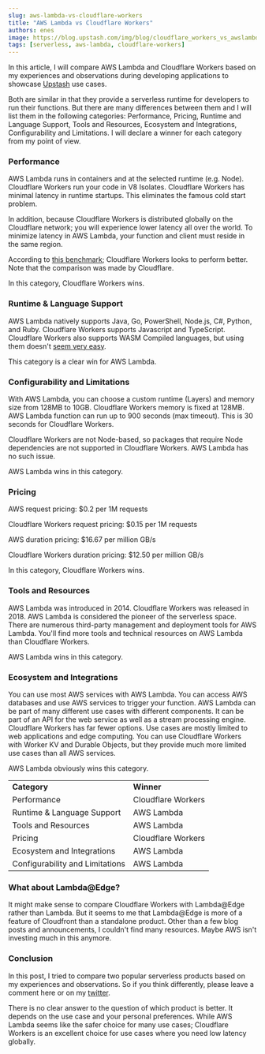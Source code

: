 ```yaml
---
slug: aws-lambda-vs-cloudflare-workers
title: "AWS Lambda vs Cloudflare Workers"
authors: enes
image: https://blog.upstash.com/img/blog/cloudflare_workers_vs_awslambda.jpg
tags: [serverless, aws-lambda, cloudflare-workers]
---
```


In this article, I will compare AWS Lambda and Cloudflare Workers based on my experiences and observations during developing applications to showcase [Upstash](https://upstash.com) use cases.

Both are similar in that they provide a serverless runtime for developers to run their functions. But there are many differences between them and I will list them in the following categories: Performance, Pricing, Runtime and Language Support, Tools and Resources, Ecosystem and Integrations, Configurability and Limitations. I will declare a winner for each category from my point of view.

### Performance

AWS Lambda runs in containers and at the selected runtime (e.g. Node). Cloudflare Workers run your code in V8 Isolates. Cloudflare Workers has minimal latency in runtime startups. This eliminates the famous cold start problem.

In addition, because Cloudflare Workers is distributed globally on the Cloudflare network; you will experience lower latency all over the world. To minimize latency in AWS Lambda, your function and client must reside in the same region.

According to [this benchmark](https://news.ycombinator.com/item?id=17445134); Cloudflare Workers looks to perform better. Note that the comparison was made by Cloudflare.

In this category, Cloudflare Workers wins.

### Runtime & Language Support

AWS Lambda natively supports Java, Go, PowerShell, Node.js, C#, Python, and Ruby. Cloudflare Workers supports Javascript and TypeScript. Cloudflare Workers also supports WASM Compiled languages, but using them doesn't [seem very easy](https://developers.cloudflare.com/workers/tutorials/workers-kv-from-rust).

This category is a clear win for AWS Lambda.

### Configurability and Limitations

With AWS Lambda, you can choose a custom runtime (Layers) and memory size from 128MB to 10GB. Cloudflare Workers memory is fixed at 128MB. AWS Lambda function can run up to 900 seconds (max timeout). This is 30 seconds for Cloudflare Workers.

Cloudflare Workers are not Node-based, so packages that require Node dependencies are not supported in Cloudflare Workers. AWS Lambda has no such issue.

AWS Lambda wins in this category.

### Pricing

AWS request pricing: $0.2 per 1M requests

Cloudflare Workers request pricing: $0.15 per 1M requests

AWS duration pricing: $16.67 per million GB/s

Cloudflare Workers duration pricing: $12.50 per million GB/s

In this category, Cloudflare Workers wins.

### Tools and Resources

AWS Lambda was introduced in 2014. Cloudflare Workers was released in 2018. AWS Lambda is considered the pioneer of the serverless space. There are numerous third-party management and deployment tools for AWS Lambda. You'll find more tools and technical resources on AWS Lambda than Cloudflare Workers.

AWS Lambda wins in this category.

### Ecosystem and Integrations

You can use most AWS services with AWS Lambda. You can access AWS databases and use AWS services to trigger your function. AWS Lambda can be part of many different use cases with different components. It can be part of an API for the web service as well as a stream processing engine. Cloudflare Workers has far fewer options. Use cases are mostly limited to web applications and edge computing. You can use Cloudflare Workers with Worker KV and Durable Objects, but they provide much more limited use cases than all AWS services.

AWS Lambda obviously wins this category.

<table>
  <tr>
    <td>
      <strong>Category</strong>
    </td>
    <td>
      <strong>Winner</strong>
    </td>
  </tr>
  <tr>
    <td>Performance</td>
    <td>Cloudflare Workers</td>
  </tr>
  <tr>
    <td>Runtime & Language Support</td>
    <td>AWS Lambda</td>
  </tr>
  <tr>
    <td>Tools and Resources</td>
    <td>AWS Lambda</td>
  </tr>
  <tr>
    <td>Pricing</td>
    <td>Cloudflare Workers</td>
  </tr>
  <tr>
    <td>Ecosystem and Integrations</td>
    <td>AWS Lambda</td>
  </tr>
  <tr>
    <td> Configurability and Limitations</td>
    <td>AWS Lambda</td>
  </tr>
</table>

### What about Lambda@Edge?

It might make sense to compare Cloudflare Workers with Lambda@Edge rather than Lambda. But it seems to me that Lambda@Edge is more of a feature of Cloudfront than a standalone product. Other than a few blog posts and announcements, I couldn't find many resources. Maybe AWS isn't investing much in this anymore.

### Conclusion

In this post, I tried to compare two popular serverless products based on my experiences and observations. So if you think differently, please leave a comment here or on my [twitter](https://twitter.com/enesakar).

There is no clear answer to the question of which product is better. It depends on the use case and your personal preferences. While AWS Lambda seems like the safer choice for many use cases; Cloudflare Workers is an excellent choice for use cases where you need low latency globally.
